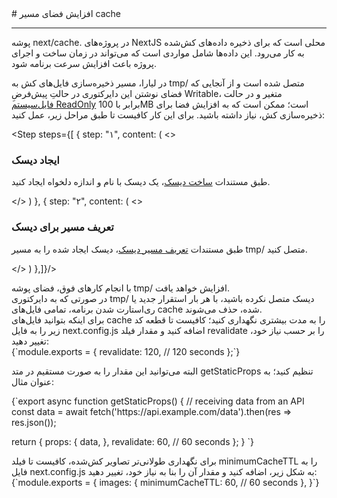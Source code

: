 

<Layout>
<Head>
<title>مستندات افزایش فضای مسیر cache در NextJS - لیارا</title>
</Head>
# افزایش فضای مسیر cache
<hr className="mb-2" />

پوشه <Important>next/cache.</Important> در پروژه‌های NextJS محلی است که برای ذخیره داده‌های کش‌شده به کار می‌رود. این داده‌ها شامل مواردی است که می‌تواند در زمان ساخت و اجرای پروژه باعث افزایش سرعت برنامه شود. 

در لیارا، مسیر ذخیره‌سازی فایل‌های کش به <Important>tmp/</Important> متصل شده است و از آنجایی که فضای نوشتن این دایرکتوری در حالتِ پیش‌فرضِ Writable، متغیر و در حالت <a className="text-[#2196f3] " href="/paas/details/file-system">فایل‌سیستم ReadOnly</a> برابر با 100MB است؛ ممکن است که به افزایش فضا برای ذخیره‌سازی کش، نیاز داشته باشید. برای این کار کافیست تا طبق مراحل زیر، عمل کنید:

<Step  steps={[
    {
    step: "۱",
    content: (
    <>
            <h3>ایجاد دیسک</h3>
            <p>طبق مستندات <a href="/paas/disks/create" className="text-[#2196f3] ">ساخت دیسک</a>، یک دیسک با نام و اندازه دلخواه ایجاد کنید.</p>
    </>
    )
    },
    {
    step: "۲",
    content: (
    <>
            <h3>تعریف مسیر برای دیسک</h3>
            <p>طبق مستندات <a href="/paas/disks/route" className="text-[#2196f3] ">تعریف مسیر دیسک</a>، دیسک ایجاد شده را به مسیر <Important>tmp/</Important> متصل کنید.</p>
    </>
    )
    },]}/>
<div className="h-4" />
با انجام کارهای فوق، فضای پوشه <Important>tmp/</Important> افزایش خواهد یافت. 

<div className="h-2" />
<Alert variant="warning">
در صورتی که به دایرکتوری <Important>tmp/</Important> دیسک متصل نکرده باشید، با هر بار استقرار جدید یا ری‌استارت شدن برنامه، تمامی فایل‌های cache شده، حذف می‌شوند.
</Alert>
<div className="h-2" />

<Section id="cache-revalidation" title="نگهداری طولانی‌تر فایل‌های کش‌شده" />
برای اینکه بتوانید فایل‌های cache را به مدت بیشتری نگهداری کنید؛ کافیست تا قطعه کد زیر را 
به فایل <Important>next.config.js</Important> اضافه کنید و مقدار فیلد <Important>revalidate</Important> را بر حسب نیاز خود، تغییر دهید:

<div className="h-2" />
<div dir='ltr'>
    <Highlight className="js">
        {`module.exports = {
  revalidate: 120, // 120 seconds
};`}
    </Highlight>
</div>
<div className="h-2" />

البته می‌توانید این مقدار را به صورت مستقیم در متد <Important>getStaticProps</Important> تنظیم کنید؛ به عنوان مثال:
<div className="h-2" />
<div dir='ltr'>
    <Highlight className="js">
        {`export async function getStaticProps() {
  // receiving data from an API
  const data = await fetch('https://api.example.com/data').then(res => res.json());

  return {
    props: {
      data,
    },
    revalidate: 60, // 60 seconds
  };
}
`}
    </Highlight>
</div>
<div className="h-2" />

<Section id="cache-images" title="نگهداری طولانی‌تر تصاویر کش‌شده" />
برای نگهداری طولانی‌تر تصاویر کش‌شده، کافیست تا فیلد <Important>minimumCacheTTL</Important> را به فایل <Important>next.config.js</Important> به شکل زیر، اضافه کنید و مقدار آن را بنا به نیاز خود، تغییر دهید:
<div className="h-2" />
<div dir='ltr'>
    <Highlight className="js">
        {`module.exports = {
  images: {
    minimumCacheTTL: 60, // 60 seconds
  },
}`}
    </Highlight>
</div>
<div className="h-2" />

<NextPage next="./use-isr"/>
</Layout>